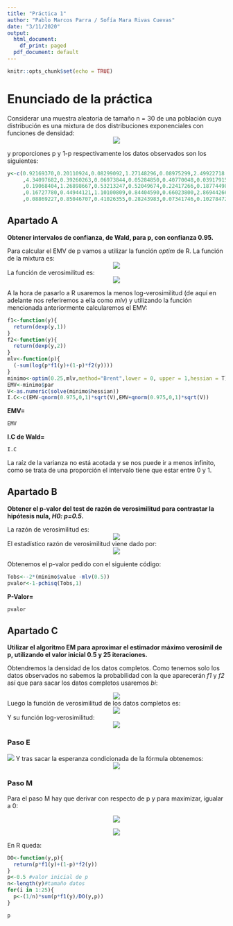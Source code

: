 ```yaml
---
title: "Práctica 1"
author: "Pablo Marcos Parra / Sofía Mara Rivas Cuevas"
date: "3/11/2020"
output:
  html_document:
    df_print: paged
  pdf_document: default
---
```


```r
knitr::opts_chunk$set(echo = TRUE)
```

# Enunciado de la práctica

Considerar una muestra aleatoria de tamaño n = 30 de una población cuya distribución es una mixtura
de dos distribuciones exponenciales con funciones de densidad:
<center>
![](funciones.png)
</center>
y proporciones p y 1-p respectivamente los datos observados son los siguientes:

```r
y<-c(0.92169370,0.20110924,0.08299092,1.27148296,0.08975299,2.49922718
     ,4.34097682,0.39260263,0.06973844,0.05284850,0.40770048,0.03917915
     ,0.19068404,1.26898667,0.53213247,0.52049674,0.22417266,0.18774498
     ,0.16727780,0.44944121,1.10100809,0.84404590,0.66023800,2.86944266
     ,0.08869227,0.85046707,0.41026355,0.28243983,0.07341746,0.10278472)
```

## Apartado A

**Obtener intervalos de confianza, de Wald, para p, con confianza 0.95.**

Para calcular el EMV de p vamos a utilizar la función *optim* de R.
La función de la mixtura es:
<center>
![](mixtura.PNG)
</center>
La función de verosimilitud es: 
<center>
![](verosimilitud.PNG)
</center>
A la hora de pasarlo a R usaremos la menos log-verosimilitud (de aquí en adelante nos referiremos a ella como *mlv*) y utilizando la función mencionada anteriormente calcularemos el EMV:
```r
f1<-function(y){
  return(dexp(y,1))
}
f2<-function(y){
  return(dexp(y,2))
}
mlv<-function(p){
  (-sum(log(p*f1(y)+(1-p)*f2(y))))
}
minimo<-optim(0.25,mlv,method="Brent",lower = 0, upper = 1,hessian = T)
EMV<-minimo$par
V<-as.numeric(solve(minimo$hessian))
I.C<-c(EMV-qnorm(0.975,0,1)*sqrt(V),EMV+qnorm(0.975,0,1)*sqrt(V))
```

**EMV=**
```r
EMV

```
**I.C de Wald=**
```r
I.C

```
La raíz de la varianza no está acotada y se nos puede ir a menos infinito, como se trata de una proporción el intervalo tiene que estar entre 0 y 1.

## Apartado B
**Obtener el p-valor del test de razón de verosimilitud para contrastar la hipótesis nula, *H0: p=0.5*.**

La razón de verosimilitud es: 
<center>
![](razon de verosimilitud.png)
</center>
El estadístico razón de verosimilitud viene dado por: 
<center>
![](estadistico.png)
</center>
Obtenemos el p-valor pedido con el siguiente código:
```r
Tobs<--2*(minimo$value -mlv(0.5))
pvalor<-1-pchisq(Tobs,1)
```
**P-Valor=**
```r
pvalor
```
## Apartado C
**Utilizar el algoritmo EM para aproximar el estimador máximo verosímil de p, utilizando el valor inicial 0.5 y 25 iteraciones.**

Obtendremos la densidad de los datos completos. Como tenemos solo los datos observados no sabemos la probabilidad con la que aparecerán *f1* y *f2* así que para sacar los datos completos usaremos *bi*:

<center>
![](funcionap3.PNG)
</center>

Luego la función de verosimilitud de los datos completos es: 
<center>
![](verosimilituddatos.PNG)
</center>
Y su función log-verosimilitud: 
<center>
![](logverosimilitud.PNG)
</center>
### Paso E
![](pasoe.PNG)
Y tras sacar la esperanza condicionada de la fórmula obtenemos:
<center>
![](pasoe2.PNG)
</center>
### Paso M
Para el paso M hay que derivar con respecto de p y para maximizar, igualar a 0:
<center>
![](pasom.PNG)

![](pasom2.PNG)
</center>

En R queda:
```r
DO<-function(y,p){
  return(p*f1(y)+(1-p)*f2(y))
}
p<-0.5 #valor inicial de p
n<-length(y)#tamaño datos
for(i in 1:25){
  p<-(1/n)*sum(p*f1(y)/DO(y,p)) 
}
```
```r
p
```
